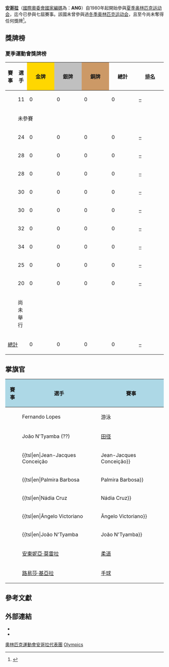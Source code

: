 {{Infobox Country Olympics
| NOC = ANG
| gold = 0
| silver = 0
| bronze = 0
}}

'''[[安哥拉|安哥拉]]'''（[[國際奧委會國家編碼列表|國際奧委會國家編碼]]為：'''ANG'''）自1980年起開始參與[[夏季奥林匹克运动会|夏季奥林匹克运动会]]，迄今已參與七屆賽事。該國未曾參與過[[冬季奥林匹克运动会|冬季奥林匹克运动会]]，且至今尚未奪得任何獎牌<ref>{{Cite web |url=http://www.buzzfeed.com/mikemehalick/the-10-most-populated-countries-to-never-win-an-ol |title=存档副本 |accessdate=2017-03-10 |archive-date=2017-09-21 |archive-url=https://web.archive.org/web/20170921194031/https://www.buzzfeed.com/mikemehalick/the-10-most-populated-countries-to-never-win-an-ol |dead-url=no }}</ref>。

==獎牌榜==
{{See also|奥林匹克运动会奖牌统计}}
{{col-begin}}
{{col-2}}

=== 夏季運動會獎牌榜 ===
{| class="wikitable" style="text-align:center; font-size:90%;"
|-
!賽事
!選手
|style="background:gold; width:4.5em; font-weight:bold;"|金牌
|style="background:silver; width:4.5em; font-weight:bold;"|銀牌
|style="background:#cc9966; width:4.5em; font-weight:bold;"|銅牌
!style="width:4.5em; font-weight:bold;"|總計
!style="width:4.5em; font-weight:bold;"|[[奧林匹克運動會獎牌榜|排名]]
|-
|align=left| {{GamesName|SOG|1980}} || 11 || 0 || 0 || 0 || 0 || [[1980年夏季奥林匹克运动会奖牌榜|–]]
|-
|align=left| {{GamesName|SOG|1984}} || colspan=6| 未參賽
|-
|align=left| {{GamesName|SOG|1988}} || 24 ||  0 || 0 || 0 || 0 || [[1988年夏季奥林匹克运动会奖牌榜|–]]
|-
|align=left| {{GamesName|SOG|1992}} || 28 ||  0 || 0 || 0 || 0 || [[1992年夏季奥林匹克运动会奖牌榜|–]]
|-
|align=left| {{GamesName|SOG|1996}} || 28 ||  0 || 0 || 0 || 0 || [[1996年夏季奥林匹克运动会奖牌榜|–]]
|- 
|align=left| {{GamesName|SOG|2000}} || 30 ||  0 || 0 || 0 || 0 || [[2000年夏季奥林匹克运动会奖牌榜|–]]
|-
|align=left| {{GamesName|SOG|2004}} || 30 ||  0 || 0 || 0 || 0 || [[2004年夏季奥林匹克运动会奖牌榜|–]]
|-
|align=left| {{GamesName|SOG|2008}} || 32 || 0 || 0 || 0 || 0 || [[2008年夏季奥林匹克运动会奖牌榜|–]]
|-
|align=left| {{GamesName|SOG|2012}} || 34 || 0 || 0 || 0 || 0 || [[2012年夏季奥林匹克运动会奖牌榜|–]]
|-
|align=left| {{GamesName|SOG|2016}} || 25 || 0 || 0 || 0 || 0 || [[2016年夏季奧林匹克運動會獎牌榜|–]]
|-
|align=left| {{GamesName|SOG|2020}} || 20 || 0 || 0 || 0 || 0 || [[2020年夏季奧林匹克運動會獎牌榜|–]]
|-
|align=left| {{GamesName|SOG|2024}} || colspan=6; rowspan=1 | 尚未舉行
|-
!colspan=2| [[奥林匹克运动会奖牌统计|總計]] !! 0 !! 0 !! 0 !! 0 !! [[奥林匹克运动会奖牌统计|–]]
|}

== 掌旗官 ==
{| class="wikitable" style="text-align:center" border="1"
|-
!style="background-color:lightblue"| 賽事
!style="background-color:lightblue"| 選手
!style="background-color:lightblue"| 賽事
|-
| {{GamesName|SOG|1980}}
|Fernando Lopes
| 游泳
|-
| {{GamesName|SOG|1988}}
| João N'Tyamba (??)
|[[田径|田径]]
|-
| {{GamesName|SOG|1992}}
|{{tsl|en|Jean-Jacques Conceição||Jean-Jacques Conceição}}
|Basketball
|-
| {{GamesName|SOG|1996}}
| {{tsl|en|Palmira Barbosa||Palmira Barbosa}}
| [[手球|手球]]
|-
| {{GamesName|SOG|2000}}
| {{tsl|en|Nádia Cruz||Nádia Cruz}}
| [[游泳|游泳]]
|-
| {{GamesName|SOG|2004}}
| {{tsl|en|Ângelo Victoriano||Ângelo Victoriano}}
| [[篮球|篮球]]
|-
| {{GamesName|SOG|2008}}
| {{tsl|en|João N'Tyamba||João N'Tyamba}}
|[[田径|田径]]
|-
| {{GamesName|SOG|2012}}
| [[安東妮亞·莫雷拉|安東妮亞·莫雷拉]]
| [[柔道|柔道]]
|-
| {{GamesName|SOG|2016}}
| [[路易莎·基亞拉|路易莎·基亞拉]]
| [[手球|手球]]
|}

== 參考文獻 ==
{{Reflist}}

== 外部連結 ==
* {{cite web |title=Angola |publisher=International Olympic Committee |url=http://www.olympic.org/angola |accessdate=2017-03-10 |archive-date=2017-07-18 |archive-url=https://web.archive.org/web/20170718053634/https://www.olympic.org/angola |dead-url=no }}
* {{cite web |title=Angola |publisher=Sports-Reference.com |url=http://www.sports-reference.com/olympics/countries/ANG |accessdate=2017-03-10 |archive-date=2009-01-06 |archive-url=https://web.archive.org/web/20090106121221/http://www.sports-reference.com/olympics/countries/ANG/ |dead-url=yes }}

{{Nations at the Olympics}}

[[Category:奧林匹克運動會安哥拉代表團|]]
[[Category:安哥拉體育國家隊|Olympics]]